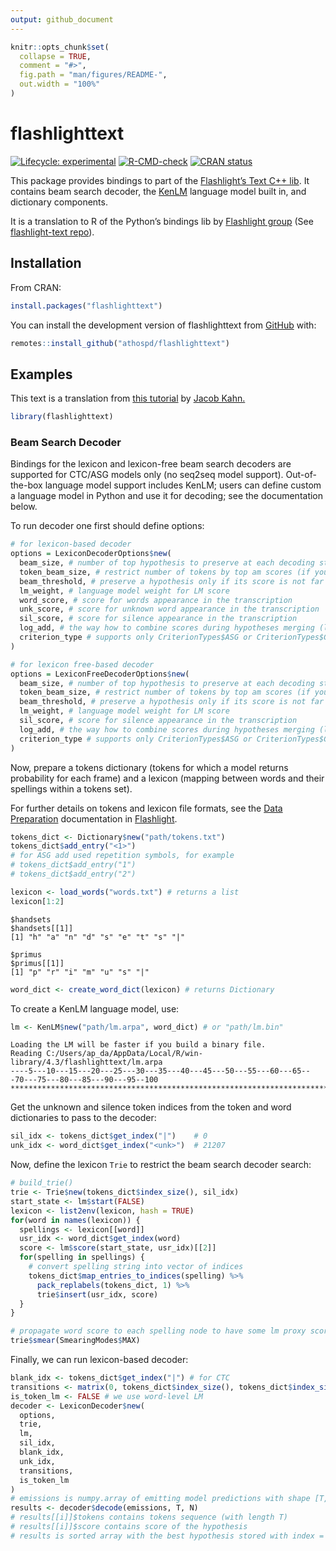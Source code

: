 ```yaml
---
output: github_document
---
```


<!-- README.md is generated from README.Rmd. Please edit that file -->

```r
knitr::opts_chunk$set(
  collapse = TRUE,
  comment = "#>",
  fig.path = "man/figures/README-",
  out.width = "100%"
)
```

# flashlighttext

<!-- badges: start -->
[![Lifecycle: experimental](https://img.shields.io/badge/lifecycle-experimental-orange.svg)](https://lifecycle.r-lib.org/articles/stages.html#experimental)
[![R-CMD-check](https://github.com/Athospd/flashlighttext/actions/workflows/R-CMD-check.yaml/badge.svg)](https://github.com/Athospd/flashlighttext/actions/workflows/R-CMD-check.yaml)
[![CRAN status](https://www.r-pkg.org/badges/version/flashlighttext)](https://CRAN.R-project.org/package=flashlighttext)
<!-- badges: end -->

This package provides bindings to part of the [Flashlight's Text C++ lib](https://github.com/flashlight/text). It 
contains beam search decoder, the [KenLM](https://github.com/kpu/kenlm/) language model built in, and dictionary components. 

It is a translation to R of the Python's bindings lib by [Flashlight group](https://github.com/flashlight) (See [flashlight-text repo](https://github.com/flashlight/text)).

## Installation

From CRAN:

``` r
install.packages("flashlighttext")
```

You can install the development version of flashlighttext from [GitHub](https://github.com/athospd/flashlighttext) with:

``` r
remotes::install_github("athospd/flashlighttext")
```

## Examples

This text is a translation from [this tutorial](https://github.com/flashlight/text/tree/main/bindings/python) by [Jacob Kahn.](https://github.com/jacobkahn) 

```r
library(flashlighttext)
```

### Beam Search Decoder

Bindings for the lexicon and lexicon-free beam search decoders are supported for CTC/ASG models only (no seq2seq model support). Out-of-the-box language model support includes KenLM; users can define custom a language model in Python and use it for decoding; see the documentation below.

To run decoder one first should define options:

```r
# for lexicon-based decoder
options = LexiconDecoderOptions$new(
  beam_size, # number of top hypothesis to preserve at each decoding step
  token_beam_size, # restrict number of tokens by top am scores (if you have a huge token set)
  beam_threshold, # preserve a hypothesis only if its score is not far away from the current best hypothesis score
  lm_weight, # language model weight for LM score
  word_score, # score for words appearance in the transcription
  unk_score, # score for unknown word appearance in the transcription
  sil_score, # score for silence appearance in the transcription
  log_add, # the way how to combine scores during hypotheses merging (log add operation, max)
  criterion_type # supports only CriterionTypes$ASG or CriterionTypes$CTC
)

# for lexicon free-based decoder
options = LexiconFreeDecoderOptions$new(
  beam_size, # number of top hypothesis to preserve at each decoding step
  token_beam_size, # restrict number of tokens by top am scores (if you have a huge token set)
  beam_threshold, # preserve a hypothesis only if its score is not far away from the current best hypothesis score
  lm_weight, # language model weight for LM score
  sil_score, # score for silence appearance in the transcription
  log_add, # the way how to combine scores during hypotheses merging (log add operation, max)
  criterion_type # supports only CriterionTypes$ASG or CriterionTypes$CTC
)
```

Now, prepare a tokens dictionary (tokens for which a model returns probability for each frame) and a lexicon (mapping between words and their spellings within a tokens set).

For further details on tokens and lexicon file formats, see the [Data Preparation](https://github.com/flashlight/flashlight/tree/main/flashlight/app/asr#data-preparation) documentation in [Flashlight](https://github.com/flashlight/flashlight).

```r
tokens_dict <- Dictionary$new("path/tokens.txt")
tokens_dict$add_entry("<1>") 
# for ASG add used repetition symbols, for example
# tokens_dict$add_entry("1")
# tokens_dict$add_entry("2")

lexicon <- load_words("words.txt") # returns a list
lexicon[1:2]
```

``` 
$handsets
$handsets[[1]]
[1] "h" "a" "n" "d" "s" "e" "t" "s" "|"

$primus
$primus[[1]]
[1] "p" "r" "i" "m" "u" "s" "|"
``` 

```r
word_dict <- create_word_dict(lexicon) # returns Dictionary
```

To create a KenLM language model, use:

```r
lm <- KenLM$new("path/lm.arpa", word_dict) # or "path/lm.bin"
```

```
Loading the LM will be faster if you build a binary file.
Reading C:/Users/ap_da/AppData/Local/R/win-library/4.3/flashlighttext/lm.arpa
----5---10---15---20---25---30---35---40---45---50---55---60---65---70---75---80---85---90---95--100
****************************************************************************************************
```

Get the unknown and silence token indices from the token and word dictionaries to pass to the decoder:

```r
sil_idx <- tokens_dict$get_index("|")    # 0
unk_idx <- word_dict$get_index("<unk>")  # 21207
```

Now, define the lexicon `Trie` to restrict the beam search decoder search:

```r
# build_trie()
trie <- Trie$new(tokens_dict$index_size(), sil_idx)
start_state <- lm$start(FALSE)
lexicon <- list2env(lexicon, hash = TRUE)
for(word in names(lexicon)) {
  spellings <- lexicon[[word]]
  usr_idx <- word_dict$get_index(word)
  score <- lm$score(start_state, usr_idx)[[2]]
  for(spelling in spellings) {
    # convert spelling string into vector of indices
    tokens_dict$map_entries_to_indices(spelling) %>%
      pack_replabels(tokens_dict, 1) %>%
      trie$insert(usr_idx, score)
  }
}

# propagate word score to each spelling node to have some lm proxy score in each node.
trie$smear(SmearingModes$MAX)
```

Finally, we can run lexicon-based decoder:

```r
blank_idx <- tokens_dict$get_index("|") # for CTC
transitions <- matrix(0, tokens_dict$index_size(), tokens_dict$index_size()) # for ASG fill up with correct values
is_token_lm <- FALSE # we use word-level LM
decoder <- LexiconDecoder$new(
  options, 
  trie, 
  lm, 
  sil_idx, 
  blank_idx, 
  unk_idx, 
  transitions, 
  is_token_lm
)
# emissions is numpy.array of emitting model predictions with shape [T, N], where T is time, N is number of tokens
results <- decoder$decode(emissions, T, N)
# results[[i]]$tokens contains tokens sequence (with length T)
# results[[i]]$score contains score of the hypothesis
# results is sorted array with the best hypothesis stored with index = 0.
```